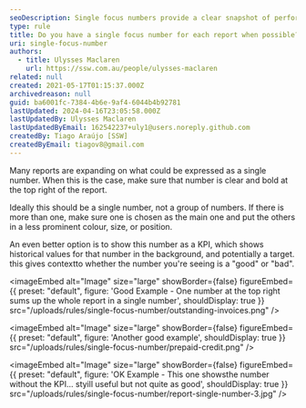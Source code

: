 ```yaml
---
seoDescription: Single focus numbers provide a clear snapshot of performance, making it easy to understand report findings and identify areas for improvement.
type: rule
title: Do you have a single focus number for each report when possible?
uri: single-focus-number
authors:
  - title: Ulysses Maclaren
    url: https://ssw.com.au/people/ulysses-maclaren
related: null
created: 2021-05-17T01:15:37.000Z
archivedreason: null
guid: ba6001fc-7384-4b6e-9af4-6044b4b92781
lastUpdated: 2024-04-16T23:05:58.000Z
lastUpdatedBy: Ulysses Maclaren
lastUpdatedByEmail: 162542237+uly1@users.noreply.github.com
createdBy: Tiago Araújo [SSW]
createdByEmail: tiagov8@gmail.com
---
```


Many reports are expanding on what could be expressed as a single number. When this is the case, make sure that number is clear and bold at the top right of the report.

Ideally this should be a single number, not a group of numbers. If there is more than one, make sure one is chosen as the main one and put the others in a less prominent colour, size, or position.

An even better option is to show this number as a KPI, which shows historical values for that number in the background, and potentially a target. this gives contextto whether the number you're seeing is a "good" or "bad".

<imageEmbed
  alt="Image"
  size="large"
  showBorder={false}
  figureEmbed={{
    preset: "default",
    figure: 'Good Example - One number at the top right sums up the whole report in a single number',
    shouldDisplay: true
  }}
  src="/uploads/rules/single-focus-number/outstanding-invoices.png"
/>


<imageEmbed
  alt="Image"
  size="large"
  showBorder={false}
  figureEmbed={{
    preset: "default",
    figure: 'Another good example',
    shouldDisplay: true
  }}
  src="/uploads/rules/single-focus-number/prepaid-credit.png"
/>


<imageEmbed
  alt="Image"
  size="large"
  showBorder={false}
  figureEmbed={{
    preset: "default",
    figure: 'OK Example - This one showsthe number without the KPI... styill useful but not quite as good',
    shouldDisplay: true
  }}
  src="/uploads/rules/single-focus-number/report-single-number-3.jpg"
/>
